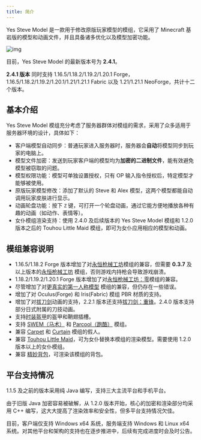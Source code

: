 ```yaml
---
title: 简介
---
```



Yes Steve Model 是一款用于修改原版玩家模型的模组，它采用了 Minecraft 基岩版的模型和动画文件，并且具备诸多优化以及模型加密功能。

![img](/images/RAor58n6LBct3kW.jpg)

<Aside type="tip">

目前，Yes Steve Model 的最新版本号为 **2.4.1**。

</Aside>

<Aside type="tip">

**2.4.1 版本** 同时支持 1.16.5/1.18.2/1.19.2/1.20.1 Forge，1.16.5/1.18.2/1.19.2/1.20.1/1.21/1.21.1 Fabric 以及 1.21/1.21.1 NeoForge，共计十二个版本。

</Aside>

## 基本介绍

Yes Steve Model 模组充分考虑了服务器群体对模组的需求，采用了众多适用于服务器环境的设计，具体如下：

- 客户端模型自动同步：普通玩家进入服务器时，服务器会**自动**将模型同步到玩家的电脑上。
- 模型文件加密：发送到玩家客户端的模型均为**加密的二进制文件**，能有效避免模型被窃取的问题。
- 模型权限功能：模型可单独设置授权，只有 OP 输入指令授权后，特定模型才能够被使用。
- 原版玩家模型修改：添加了默认的 Steve 和 Alex 模型，这两个模型都能自动调用玩家皮肤进行显示。
- 动画轮盘功能：按下 `Z` 键，可打开一个轮盘动画，通过它能方便地播放各种有趣的动画（如动作、表情等）。
- 女仆模组渲染支持：使用 2.4.0 及后续版本的 Yes Steve Model 模组和 1.2.0 版本之后的 Touhou Little Maid 模组，即可为女仆应用相应的模型和动画。

<CardGrid>

<ImageCard
  src="/images/first-personal.jpg"
  title="更真实的第一人称模型"
  desc="该模组名为 First-person Model，但仍存在一些较难解决的错误。"
/>

<ImageCard
  src="/images/tacz.jpg"
  title="TAC/TACZ（永恒枪械工坊）"
  desc="能完美兼容该模组的持枪、换弹、瞄准、开火等多种动作。"
/>

<ImageCard
  src="/images/carry-on.jpg"
  title="Carry On"
  desc="玩家抱起其他方块、实体时，会播放对应的动画。在 1.19.2 和 1.20 版本的 Carry On 模组中，玩家甚至可以抱起其他玩家，你可以在服务器中与好友增进感情。"
/>

<ImageCard
  src="/images/slash-blade.jpg"
  title="Slash Blade（拔刀剑）"
  desc="可渲染特定的主副手拔刀剑。2.3.0 版本增加了对拔刀剑动画的兼容，新增 33 个动画，可参考默认模型的 slashblade.animation.json 文件。"
/>

<ImageCard
  src="/images/swem.jpg"
  title="SWEM（马术）"
  desc="新增 11 个动画，可参考默认模型的 swem.animation.json 文件。"
/>

<ImageCard
  src="/images/parcool.jpg"
  title="Parcool（跑酷）"
  desc="新增 35 个动画，可参考默认模型的 parcool.animation.json 文件。"
/>

<ImageCard
  src="/images/touhou-little-maid.jpg"
  title="Touhou Little Maid（车万女仆）"
  desc="新增 15 个动画，可参考默认模型的 tlm.animation.json 文件。"
/>

<ImageCard
  src="/images/sophisticated-backpacks.jpg"
  title="Sophisticated Backpacks（精妙背包）"
  desc="支持渲染精妙背包。"
/>

</CardGrid>

## 模组兼容说明

- 1.16.5/1.18.2 Forge 版本增加了对[永恒枪械工坊](https://www.curseforge.com/minecraft/mc-mods/timeless-and-classic-guns-tac)模组的兼容，但需要 **0.3.7** 及以上版本的[永恒枪械工坊](https://www.curseforge.com/minecraft/mc-mods/timeless-and-classic-guns-tac) 模组，否则游戏内持枪会导致游戏崩溃。
- 1.18.2/1.19.2/1.20.1 Forge 版本增加了对[永恒枪械工坊：零](https://www.curseforge.com/minecraft/mc-mods/timeless-and-classics-zero)模组的兼容。
- 尽管增加了对[更真实的第一人称模型](https://www.curseforge.com/minecraft/mc-mods/first-person-model) 模组的兼容，但仍存在一些错误。
- 增加了对 Oculus(Forge) 和 Iris(Fabric) 模组 PBR 材质的支持。
- 增加了对[拔刀剑](https://www.curseforge.com/minecraft/mc-mods/slashblade)动画的支持，2.2.1 版本还支持[拔刀剑：重锋](https://www.curseforge.com/minecraft/mc-mods/slashblade-resharped)。2.4.0 版本支持部分日式附属的刀技动画。
- 支持[时装盔甲](https://www.curseforge.com/minecraft/mc-mods/cosmetic-armor-reworked)的盔甲和鞘翅插槽。
- 支持 [SWEM（马术）](https://www.curseforge.com/minecraft/mc-mods/swem) 和 [Parcool（跑酷）](https://www.curseforge.com/minecraft/mc-mods/parcool) 模组。
- 兼容 [Carpet](https://www.curseforge.com/minecraft/mc-mods/carpet) 和 [Curtain](https://www.curseforge.com/minecraft/mc-mods/curtain) 模组的假人。
- 兼容 [Touhou Little Maid](https://www.curseforge.com/minecraft/mc-mods/touhou-little-maid)，可为女仆替换本模组的渲染模型。需要使用 1.2.0 版本以上的女仆模组。
- 兼容 [精妙背包](https://modrinth.com/mod/sophisticated-backpacks)，可渲染该模组的背包。

## 平台支持情况

1.1.5 及之前的版本采用纯 Java 编写，支持三大主流平台和手机平台。

由于旧版 Java 加密容易被破解，从 1.2.0 版本开始，核心的加密和渲染部分均采用 C++ 编写，这大大提高了渲染效率和安全性，但多平台支持情况欠佳。

目前，客户端仅支持 Windows x64 系统，服务端支持 Windows 和 Linux x64 系统。对其他平台和架构的支持也在逐步推进中，后续有完成进度时会及时公告。
